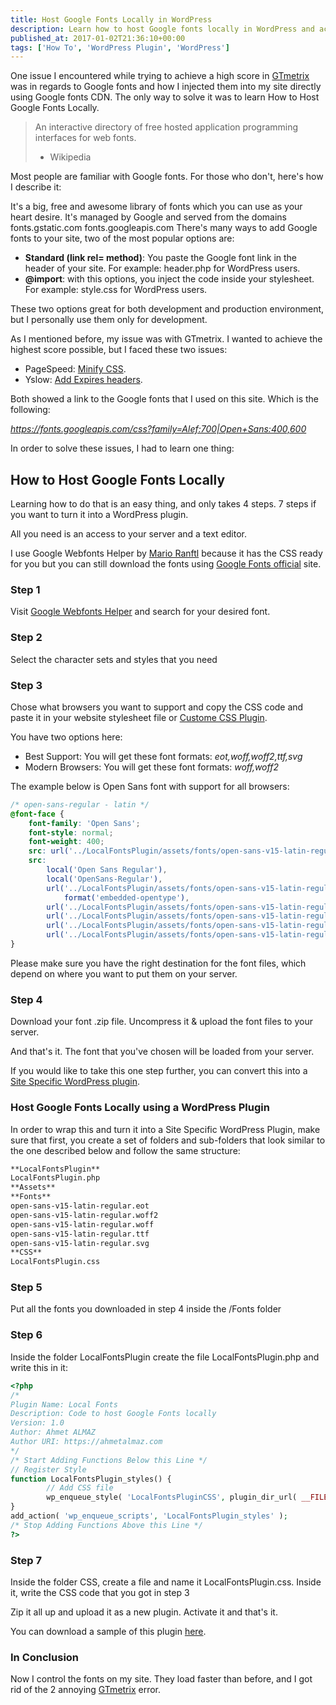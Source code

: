 ```yaml
---
title: Host Google Fonts Locally in WordPress
description: Learn how to host Google fonts locally in WordPress and achieve a high score in GTMetrix.
published_at: 2017-01-02T21:36:10+00:00
tags: ['How To', 'WordPress Plugin', 'WordPress']
---
```


One issue I encountered while trying to achieve a high score in [GTmetrix][1] was in regards to Google fonts and how I injected them into my site directly using Google fonts CDN. The only way to solve it was to learn How to Host Google Fonts Locally.

> An interactive directory of free hosted application programming interfaces for web fonts.
>
> - Wikipedia

Most people are familiar with Google fonts. For those who don't, here's how I describe it:

It's a big, free and awesome library of fonts which you can use as your heart desire. It's managed by Google and served from the domains fonts.gstatic.com fonts.googleapis.com
There's many ways to add Google fonts to your site, two of the most popular options are:

- **Standard (link rel= method)**: You paste the Google font link in the header of your site. For example: header.php for WordPress users.
- **@import**: with this options, you inject the code inside your stylesheet. For example: style.css for WordPress users.

These two options great for both development and production environment, but I personally use them only for development.

As I mentioned before, my issue was with GTmetrix. I wanted to achieve the highest score possible, but I faced these two issues:

- PageSpeed: [Minify CSS][2].
- Yslow: [Add Expires headers][3].

Both showed a link to the Google fonts that I used on this site. Which is the following:

_https://fonts.googleapis.com/css?family=Alef:700|Open+Sans:400,600_

In order to solve these issues, I had to learn one thing:

## How to Host Google Fonts Locally

Learning how to do that is an easy thing, and only takes 4 steps. 7 steps if you want to turn it into a WordPress plugin.

All you need is an access to your server and a text editor.

I use Google Webfonts Helper by [Mario Ranftl][4] because it has the CSS ready for you but you can still download the fonts using [Google Fonts official][5] site.

### Step 1

Visit [Google Webfonts Helper][6] and search for your desired font.

### Step 2

Select the character sets and styles that you need

### Step 3

Chose what browsers you want to support and copy the CSS code and paste it in your website stylesheet file or [Custome CSS Plugin][7].

You have two options here:

- Best Support: You will get these font formats: _eot,woff,woff2,ttf,svg_
- Modern Browsers: You will get these font formats: _woff,woff2_

The example below is Open Sans font with support for all browsers:

```css
/* open-sans-regular - latin */
@font-face {
	font-family: 'Open Sans';
	font-style: normal;
	font-weight: 400;
	src: url('../LocalFontsPlugin/assets/fonts/open-sans-v15-latin-regular.eot'); /* IE9 Compat Modes */
	src:
		local('Open Sans Regular'),
		local('OpenSans-Regular'),
		url('../LocalFontsPlugin/assets/fonts/open-sans-v15-latin-regular.eot?#iefix')
			format('embedded-opentype'),
		url('../LocalFontsPlugin/assets/fonts/open-sans-v15-latin-regular.woff2') format('woff2'),
		url('../LocalFontsPlugin/assets/fonts/open-sans-v15-latin-regular.woff') format('woff'),
		url('../LocalFontsPlugin/assets/fonts/open-sans-v15-latin-regular.ttf') format('truetype'),
		url('../LocalFontsPlugin/assets/fonts/open-sans-v15-latin-regular.svg#OpenSans') format('svg'); /* Legacy iOS */
}
```

Please make sure you have the right destination for the font files, which depend on where you want to put them on your server.

### Step 4

Download your font .zip file. Uncompress it & upload the font files to your server.

And that's it. The font that you've chosen will be loaded from your server.

If you would like to take this one step further, you can convert this into a [Site Specific WordPress plugin][8].

### Host Google Fonts Locally using a WordPress Plugin

In order to wrap this and turn it into a Site Specific WordPress Plugin, make sure that first, you create a set of folders and sub-folders that look similar to the one described below and follow the same structure:

```md
**LocalFontsPlugin**
LocalFontsPlugin.php
**Assets**
**Fonts**
open-sans-v15-latin-regular.eot
open-sans-v15-latin-regular.woff2
open-sans-v15-latin-regular.woff
open-sans-v15-latin-regular.ttf
open-sans-v15-latin-regular.svg
**CSS**
LocalFontsPlugin.css
```

### Step 5

Put all the fonts you downloaded in step 4 inside the /Fonts folder

### Step 6

Inside the folder LocalFontsPlugin create the file LocalFontsPlugin.php and write this in it:

```php
<?php
/*
Plugin Name: Local Fonts
Description: Code to host Google Fonts locally
Version: 1.0
Author: Ahmet ALMAZ
Author URI: https://ahmetalmaz.com
*/
/* Start Adding Functions Below this Line */
// Register Style
function LocalFontsPlugin_styles() {
        // Add CSS file
        wp_enqueue_style( 'LocalFontsPluginCSS', plugin_dir_url( __FILE__ ) . 'assets/css/LocalFontsPlugin.css' );
}
add_action( 'wp_enqueue_scripts', 'LocalFontsPlugin_styles' );
/* Stop Adding Functions Above this Line */
?>
```

### Step 7

Inside the folder CSS, create a file and name it LocalFontsPlugin.css. Inside it, write the CSS code that you got in step 3

Zip it all up and upload it as a new plugin. Activate it and that's it.

You can download a sample of this plugin [here][9].

### In Conclusion

Now I control the fonts on my site. They load faster than before, and I got rid of the 2 annoying [GTmetrix][10] error.

[1]: https://gtmetrix.com/reports/ahmetalmaz.com/SkemaKoD
[2]: https://gtmetrix.com/minify-css.html
[3]: https://gtmetrix.com/add-expires-headers.html
[4]: http://mranftl.com/
[5]: https://fonts.google.com/
[6]: https://gwfh.mranftl.com/fonts
[7]: https://ahmetalmaz.com/reviews/simple-custom-css-js-review-custom-css-wordpress-plugin/
[8]: https://ahmetalmaz.com/how-to/create-site-specific-wordpress-plugin/
[9]: https://drive.google.com/open?id=1L6kDFl2E9zvld7tNKVA7kx4yWxqr1iAI
[10]: https://gtmetrix.com/reports/ahmetalmaz.com/YhyjdQy2
